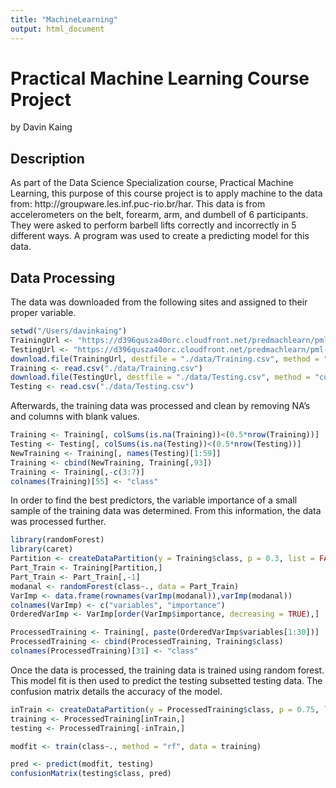 ```yaml
---
title: "MachineLearning"
output: html_document
---
```


# Practical Machine Learning Course Project
by Davin Kaing

## Description

As part of the Data Science Specialization course, Practical Machine Learning, this purpose of this course project is to apply machine to the data from: http://groupware.les.inf.puc-rio.br/har. This data is from accelerometers on the belt, forearm, arm, and dumbell of 6 participants. They were asked to perform barbell lifts correctly and incorrectly in 5 different ways. A program was used to create a predicting model for this data. 

## Data Processing 

The data was downloaded from the following sites and assigned to their proper variable. 

```r

setwd("/Users/davinkaing")
TrainingUrl <- "https://d396qusza40orc.cloudfront.net/predmachlearn/pml-training.csv"
TestingUrl <- "https://d396qusza40orc.cloudfront.net/predmachlearn/pml-testing.csv"
download.file(TrainingUrl, destfile = "./data/Training.csv", method = "curl")
Training <- read.csv("./data/Training.csv")
download.file(TestingUrl, destfile = "./data/Testing.csv", method = "curl")
Testing <- read.csv("./data/Testing.csv")
```

Afterwards, the training data was processed and clean by removing NA's and columns with blank values. 

``` r

Training <- Training[, colSums(is.na(Training))<(0.5*nrow(Training))]
Testing <- Testing[, colSums(is.na(Testing))<(0.5*nrow(Testing))]
NewTraining <- Training[, names(Testing)[1:59]]
Training <- cbind(NewTraining, Training[,93])
Training <- Training[,-c(3:7)]
colnames(Training)[55] <- "class"
```

In order to find the best predictors, the variable importance of a small sample of the training data was determined. From this information, the data was processed further. 

``` r
library(randomForest)
library(caret)
Partition <- createDataPartition(y = Training$class, p = 0.3, list = FALSE)
Part_Train <- Training[Partition,]
Part_Train <- Part_Train[,-1]
modanal <- randomForest(class~., data = Part_Train)
VarImp <- data.frame(rownames(varImp(modanal)),varImp(modanal))
colnames(VarImp) <- c("variables", "importance")
OrderedVarImp <- VarImp[order(VarImp$importance, decreasing = TRUE),]

ProcessedTraining <- Training[, paste(OrderedVarImp$variables[1:30])]
ProcessedTraining <- cbind(ProcessedTraining, Training$class)
colnames(ProcessedTraining)[31] <- "class"
```

Once the data is processed, the training data is trained using random forest. This model fit is then used to predict the testing subsetted testing data. The confusion matrix details the accuracy of the model. 

```r
inTrain <- createDataPartition(y = ProcessedTraining$class, p = 0.75, list = FALSE)
training <- ProcessedTraining[inTrain,]
testing <- ProcessedTraining[-inTrain,]

modfit <- train(class~., method = "rf", data = training)

pred <- predict(modfit, testing)
confusionMatrix(testing$class, pred)
```


